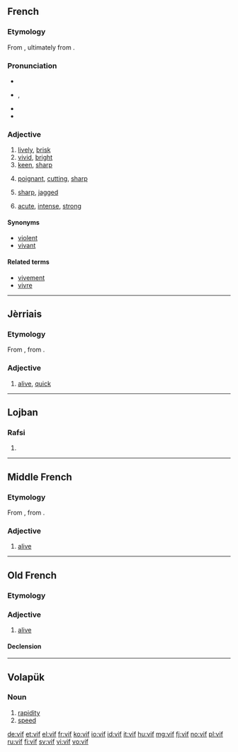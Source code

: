 {{also|víf}}
==French==

===Etymology===
From {{etyl|la|fr}} {{term|vivus|vīvus|alive, living|lang=la}}, ultimately from {{etyl|ine-pro|fr}} {{recons|gʷih₃wós||alive|lang=ine-pro}}.

===Pronunciation===
* {{audio|Fr-vif.ogg|audio}}
* {{IPA|/vif/|lang=fr}}, {{X-SAMPA|/vif/}}
* {{audio|Fr-Paris--vif.ogg|Audio (Paris)}}
* {{homophones|vifs|lang=fr}}

===Adjective===
{{fr-adj|f=vive}}

# [[lively]], [[brisk]]
# [[vivid]], [[bright]]
# [[keen]], [[sharp]]
# {{context|words}} [[poignant]], [[cutting]], [[sharp]]
# {{context|edges}} [[sharp]], [[jagged]]
# {{context|pain}} [[acute]], [[intense]], [[strong]]

====Synonyms====
* [[violent]]
* [[vivant]]

====Related terms====
* [[vivement]]
* [[vivre]]

----

==Jèrriais==

===Etymology===
From {{etyl|fro|roa-jer}}, from {{etyl|la|roa-jer}} {{term|vivus|vīvus|alive, living|lang=la}}.

===Adjective===
{{roa-jer-adj|f=vive}}

# [[alive]], [[quick]]

----

==Lojban==

===Rafsi===
{{jbo-rafsi}}

# {{rafsi of|vifne}}

----

==Middle French==

===Etymology===
From {{etyl|fro|frm}}, from {{etyl|la|frm}} {{term|vivus|vīvus|alive, living|lang=la}}.

===Adjective===
{{frm-adj|f=vifve|fpl=vifves}}

# [[alive]]

----

==Old French==

===Etymology===
{{etyl|la|fro}} {{term|vivus|vīvus|alive, living|lang=la}}

===Adjective===
{{head|fro|adjective|g=m}}

# [[alive]]

====Declension====
{{fro-decl-adj|ssm={{l|xno|vis}} or less commonly {{l|xno|vifs}}|opm={{l|xno|vis}} or less commonly {{l|xno|vifs}}|ssf=vive|osf=vive|spf=vives|opf=vives}}

----

==Volapük==

===Noun===
{{head|vo|noun}}

# [[rapidity]]
# [[speed]]<!--aren't these two the same?-->

[[de:vif]]
[[et:vif]]
[[el:vif]]
[[fr:vif]]
[[ko:vif]]
[[io:vif]]
[[id:vif]]
[[it:vif]]
[[hu:vif]]
[[mg:vif]]
[[fj:vif]]
[[no:vif]]
[[pl:vif]]
[[ru:vif]]
[[fi:vif]]
[[sv:vif]]
[[vi:vif]]
[[vo:vif]]